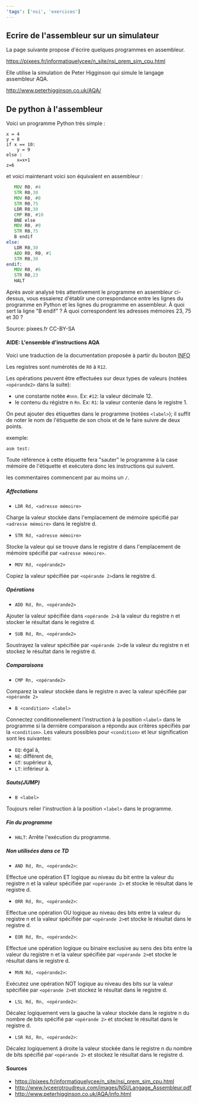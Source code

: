 ```yaml
---
'tags': ['nsi', 'exercices']
---
```


## Ecrire de l'assembleur sur un simulateur

La page suivante propose d'écrire quelques programmes en assembleur.

<https://pixees.fr/informatiquelycee/n_site/nsi_prem_sim_cpu.html>

Elle utilise la simulation de Peter Higginson qui simule le langage assembleur AQA.

http://www.peterhigginson.co.uk/AQA/

## De python à l'assembleur

 Voici un programme Python très simple :

```
x = 4
y = 8
if x == 10:
	y = 9
else :
	x=x+1
z=6
```
			

et voici maintenant voici son équivalent en assembleur :

```asm
   MOV R0, #4
   STR R0,30
   MOV R0, #8
   STR R0,75
   LDR R0,30
   CMP R0, #10
   BNE else
   MOV R0, #9
   STR R0,75
   B endif
else:
   LDR R0,30
   ADD R0, R0, #1
   STR R0,30
endif:
   MOV R0, #6
   STR R0,23
   HALT
```			

Après avoir analysé très attentivement le programme en assembleur ci-dessus, vous essaierez
d'établir une correspondance entre les lignes du programme en Python et les lignes du programme en
assembleur. À quoi sert la ligne "B endif" ? À quoi correspondent les adresses mémoires 23, 75 et
30 ?

Source: pixees.fr CC-BY-SA


#### AIDE: L'ensemble d'instructions AQA

Voici une traduction de la documentation proposée à partir du bouton [INFO](http://www.peterhigginson.co.uk/AQA/info.html)

Les registres sont numérotés de `R0` à `R12`.

Les opérations peuvent être effectuées sur deux types de valeurs (notées `<opérande2>` dans la suite):

- une constante notée `#nnn`. Ex: `#12`: la valeur décimale 12.
- le contenu du régistre n `Rn`. Ex: `R1`: la valeur contenie dans le registre 1.

On peut ajouter des étiquettes dans le programme (notées `<label>`); il suffit de noter le nom de
l'étiquette de son choix et de le faire suivre de deux points. 

exemple:

```asm test: ```

Toute référence à cette étiquette fera "sauter" le programme à la case mémoire de
l'étiquette et exécutera donc les instructions qui suivent.

les commentaires commencent par au moins un `/`.

##### Affectations

- `LDR Rd, <adresse mémoire>`

Charge la valeur stockée dans l'emplacement de mémoire spécifié par `<adresse mémoire>` dans le
registre d.

- `STR Rd, <adresse mémoire>`

Stocke la valeur qui se trouve dans le registre d dans l'emplacement de mémoire spécifié par
`<adresse mémoire>`.

- `MOV Rd, <opérande2>`

Copiez la valeur spécifiée par `<opérande 2>`dans le registre d.


##### Opérations

- `ADD Rd, Rn, <opérande2>`

Ajouter la valeur spécifiée dans `<opérande 2>`à la valeur du registre 
n et stocker le résultat dans le registre d.

- `SUB Rd, Rn, <opérande2>`

Soustrayez la valeur spécifiée par `<opérande 2>`de la valeur du 
registre n et stockez le résultat dans le registre d.

##### Comparaisons

- `CMP Rn, <opérande2>`

Comparez la valeur stockée dans le registre n avec la valeur spécifiée 
par `<opérande 2>`

- `B <condition> <label>`

Connectez conditionnellement l'instruction à la position `<label>` dans
le programme si la dernière comparaison a répondu aux critères spécifiés par la `<condition>`. Les
valeurs possibles pour `<condition>` et leur signification sont les suivantes:
   - `EQ`: égal à,
   - `NE`: différent de,
   - `GT`: supérieur à,
   - `LT`: inférieur à. 

##### Sauts(JUMP)

- `B <label>`

Toujours relier l'instruction à la position `<label>` dans le programme.

##### Fin du programme

- `HALT`: Arrête l'exécution du programme.

##### Non utilisées dans ce TD

- `AND Rd, Rn, <opérande2>`:

Effectue une opération ET logique au niveau du bit entre la valeur du 
registre n et la valeur spécifiée par `<opérande 2>` et stocke le résultat dans le registre d.

- `ORR Rd, Rn, <opérande2>`:

Effectue une opération OU logique au niveau des bits entre la
valeur du registre n et la valeur spécifiée par `<opérande 2>`et stocke le résultat dans le registre
d.

- `EOR Rd, Rn, <opérande2>`:

Effectue une opération logique ou binaire exclusive au sens des bits
entre la valeur du registre n et la valeur spécifiée par `<opérande 2>`et stocke le résultat dans le
registre d.

- `MVN Rd, <opérande2>`:

Exécutez une opération NOT logique au niveau des bits sur la valeur
spécifiée par `<opérande 2>`et stockez le résultat dans le registre d.

- `LSL Rd, Rn, <opérande2>`:

Décalez logiquement vers la gauche la valeur stockée dans le registre
n du nombre de bits spécifié par `<opérande 2>` et stockez le résultat dans le registre d.

- `LSR Rd, Rn, <opérande2>`:

Décalez logiquement à droite la valeur stockée dans le registre n du 
nombre de bits spécifié par `<opérande 2>` et stockez le résultat dans le registre d.

#### Sources

- https://pixees.fr/informatiquelycee/n_site/nsi_prem_sim_cpu.html
- http://www.lyceerotroudreux.com/images/NSI/Langage_Assembleur.pdf
- http://www.peterhigginson.co.uk/AQA/info.html